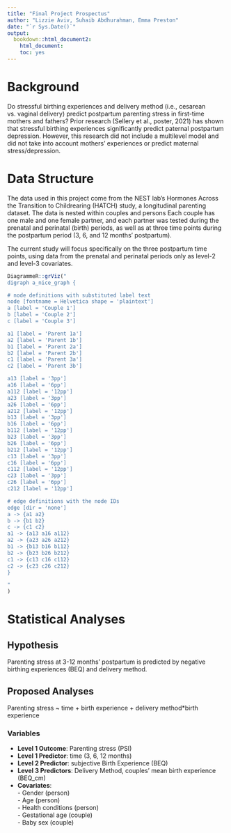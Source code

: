 ```yaml
---
title: "Final Project Prospectus"
author: "Lizzie Aviv, Suhaib Abdhurahman, Emma Preston"
date: "`r Sys.Date()`"
output:
  bookdown::html_document2:
    html_document:
    toc: yes
---
```


# Background
Do stressful birthing experiences and delivery method (i.e., cesarean vs. vaginal delivery) predict postpartum parenting stress in first-time mothers and fathers? Prior research (Sellery et al., poster, 2021) has shown that stressful birthing experiences significantly predict paternal postpartum depression. However, this research did not include a multilevel model and did not take into account mothers’ experiences or predict maternal stress/depression.

# Data Structure
The data used in this project come from the NEST lab's Hormones Across the Transition to Childrearing (HATCH) study, a longitudinal parenting dataset. The data is nested within couples and persons Each couple has one male and one female partner, and each partner was tested during the prenatal and perinatal (birth) periods, as well as at three time points during the postpartum period (3, 6, and 12 months' postpartum).

The current study will focus specifically on the three postpartum time points, using data from the prenatal and perinatal periods only as level-2 and level-3 covariates. 

``` r
DiagrammeR::grViz("
digraph a_nice_graph {

# node definitions with substituted label text
node [fontname = Helvetica shape = 'plaintext']
a [label = 'Couple 1']
b [label = 'Couple 2']
c [label = 'Couple 3']

a1 [label = 'Parent 1a']
a2 [label = 'Parent 1b']
b1 [label = 'Parent 2a']
b2 [label = 'Parent 2b']
c1 [label = 'Parent 3a']
c2 [label = 'Parent 3b']

a13 [label = '3pp']
a16 [label = '6pp']
a112 [label = '12pp']
a23 [label = '3pp']
a26 [label = '6pp']
a212 [label = '12pp']
b13 [label = '3pp']
b16 [label = '6pp']
b112 [label = '12pp']
b23 [label = '3pp']
b26 [label = '6pp']
b212 [label = '12pp']
c13 [label = '3pp']
c16 [label = '6pp']
c112 [label = '12pp']
c23 [label = '3pp']
c26 [label = '6pp']
c212 [label = '12pp']

# edge definitions with the node IDs
edge [dir = 'none']
a -> {a1 a2}
b -> {b1 b2}
c -> {c1 c2}
a1 -> {a13 a16 a112}
a2 -> {a23 a26 a212}
b1 -> {b13 b16 b112}
b2 -> {b23 b26 b212}
c1 -> {c13 c16 c112}
c2 -> {c23 c26 c212}
}

"
)

```

# Statistical Analyses
## Hypothesis 
Parenting stress at 3-12 months' postpartum is predicted by negative birthing experiences (BEQ) and delivery method. 

## Proposed Analyses
Parenting stress ~ time + birth experience + delivery method*birth experience 

### Variables
- **Level 1 Outcome**: Parenting stress (PSI)
- **Level 1 Predictor**: time (3, 6, 12 months)
- **Level 2 Predictor**: subjective Birth Experience (BEQ)
- **Level 3 Predictors**: Delivery Method, couples' mean birth experience (BEQ_cm)
- **Covariates**:  
        - Gender (person)  
        - Age (person)  
        - Health conditions (person)  
        - Gestational age (couple)  
        - Baby sex (couple)  


